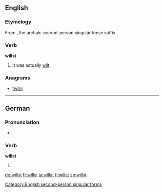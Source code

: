 ==English==

===Etymology===
From {{term|will}} {{term|-st}}, the archaic second-person singular tense suffix

===Verb===
'''willst'''

# {{archaic}} {{form of|Incorrect [[second-person singular]] form|will}} It was actually [[wilt]].

===Anagrams===
* [[twills#English|twills]]

[[Category:English second-person singular forms]]

----

==German==

===Pronunciation===
* {{IPA|/vɪlst/|lang=de}}

===Verb===
'''willst'''

# {{de-verb form of|wollen|2|s|g}}

[[de:willst]]
[[fr:willst]]
[[ja:willst]]
[[fi:willst]]
[[zh:willst]]